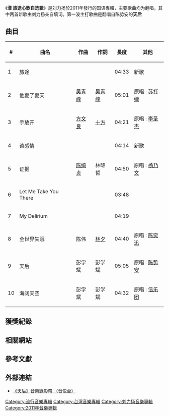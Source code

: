 {{Album infobox | <!-- See Wikipedia:WikiProject_Albums -->
|  Name        = 漾 旅途心歌自选辑 
|  Type        = studio 
|  Artist      = [[刘力扬|刘力扬]] 
|  Cover       = Jeno - Yang .jpg
|  Released    = 2011年12月16日  
|  Recorded    = 2011年
|  Genre       = [[国语流行音樂|国语流行音樂]] / [[英文流行音樂|英文流行音樂]]
|  Length      = 
|  Label       = {{flagicon|Taiwan}} [[华研国际音乐|华研国际]]<ref>[http://www.yesasia.com/global/%E6%BC%BE-%E6%97%85%E9%80%94%E5%BF%83%E6%AD%8C%E8%87%AA%E9%80%89%E8%BE%91/1026707898-0-0-0-zh_CN/info.html YESASIA : 漾 - 旅途心歌自选辑 镭射唱片 - 刘力扬, HIM 华研国际音乐股份有限公司 - 国语音乐]</ref><br />{{flagicon|HK}} [[维高文化|维高文化]]<br />{{flagicon|CHN}} 星外星唱片/[[金牌大风|金牌大风]]
|  Producer    = 
|  Last album  = 转寄刘力扬 <br />  (2009年)
|  This album  = '''漾 旅途心歌自选辑''' <br /> (2011年)
|  Next album  = 
}}

《'''漾 旅途心歌自选辑'''》是刘力扬於2011年發行的国语專輯，主要歌曲均为翻唱，其中两首新歌由刘力扬亲自填词。第一波主打歌曲是翻唱自陈势安的'''天后'''

==曲目==
{| class="wikitable"
! #
! 曲名
! 作曲
! 作詞
! 長度
! 其他
|-
| 1 || 旅途  ||  ||  ||04:33|| 新歌
|-
| 2 || 他夏了夏天 || [[吴青峰|吴青峰]] || [[吴青峰|吴青峰]] || 05:01 || 原唱 : [[苏打绿|苏打绿]]
|-
| 3 || 手放开  || [[方文良|方文良]] || [[十方|十方]] || 04:21|| 原唱 : [[李圣杰|李圣杰]]
|-
| 4 || 谈感情  ||  ||  || 04:14|| 新歌
|-
| 5 || 证据  || [[陈绮贞|陈绮贞]]  || 林暐哲 || 04:50|| 原唱 : [[杨乃文|杨乃文]]
|-
| 6 || Let Me Take You There  ||   ||  || 03:48|| 
|-
| 7 || My Delirium ||   ||   || 04:19|| 
|-
| 8 || 全世界失眠 || 陈伟  ||  [[林夕|林夕]] || 04:40|| 原唱 : [[陈奕迅|陈奕迅]]
|-
| 9 || 天后 || 彭学斌  ||  彭学斌 || 05:05|| 原唱 : [[陈势安|陈势安]]
|-
| 10 || 海阔天空 || 彭学斌  ||  彭学斌 || 04:32|| 原唱 : [[信乐团|信乐团]]
|}


== 獲獎紀錄 ==


== 相關網站 ==

[[Category:流行音樂專輯|Category:流行音樂專輯]]
[[Category:台湾音樂專輯|Category:台湾音樂專輯]]
[[Category:刘力扬音樂專輯|Category:刘力扬音樂專輯]]
[[Category:2011年音樂專輯|Category:2011年音樂專輯]]

== 參考文獻 ==
{{reflist}}

== 外部連結 ==
*[https://web.archive.org/web/20120110123720/http://www.yinyuetai.com/video/318989 《天后》音樂錄影帶 （音悦台）]